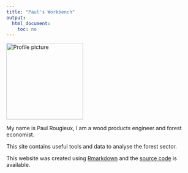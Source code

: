 ```yaml
---
title: "Paul's Workbench"
output: 
  html_document: 
    toc: no
---
```

<img src="https://avatars0.githubusercontent.com/u/5647397?v=4&s=460" alt="Profile picture" class="profilepicture" style="width: 200px;"/>


My name is Paul Rougieux, I am a wood products engineer and forest economist.

This site contains useful tools and data to analyse the forest sector.




This website was created using [Rmarkdown](http://rmarkdown.rstudio.com/rmarkdown_websites.html) and the [source code](https://github.com/paulrougieux/paulrougieux.github.io/) is available.
